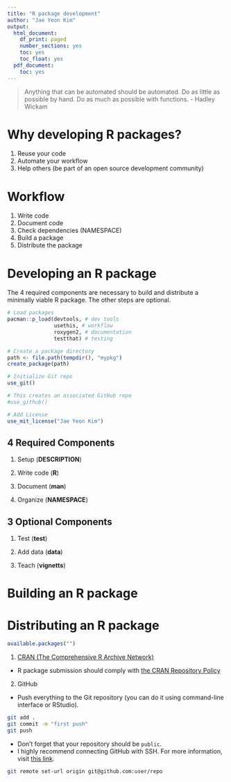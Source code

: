 ```yaml
---
title: "R package development"
author: "Jae Yeon Kim"
output:
  html_document:
    df_print: paged
    number_sections: yes
    toc: yes
    toc_float: yes
  pdf_document:
    toc: yes
---
```


> Anything that can be automated should be automated. Do as little as possible by hand. Do as much as possible with functions. 
- Hadley Wickam

# Why developing R packages? 

1. Reuse your code 
2. Automate your workflow 
3. Help others (be part of an open source development community)

# Workflow 

1. Write code 
2. Document code 
3. Check dependencies (NAMESPACE)
4. Build a package 
5. Distribute the package 

# Developing an R package 

The 4 required components are necessary to build and distribute a minimally viable R package. The other steps are optional.

```r
# Load packages 
pacman::p_load(devtools, # dev tools 
               usethis, # workflow 
               roxygen2, # documentation 
               testthat) # testing 

# Create a package directory 
path <- file.path(tempdir(), "mypkg")
create_package(path)

# Initialize Git repo 
use_git()

# This creates an associated GitHub repo 
#use_github() 

# Add License 
use_mit_license("Jae Yeon Kim")
```

## 4 Required Components

1. Setup (**DESCRIPTION**)

2. Write code (**R**)

3. Document (**man**)

4. Organize (**NAMESPACE**)

## 3 Optional Components  

1. Test (**test**)

3. Add data (**data**)

4. Teach (**vignetts**)

# Building an R package 

# Distributing an R package 

```r
available.packages("")
```

1. [CRAN (The Comprehensive R Archive Network)](https://cran.r-project.org/)
  - R package submission should comply with [the CRAN Repository Policy](https://cran.r-project.org/)
2. GitHub 
  - Push everything to the Git repository (you can do it using command-line interface or RStudio).

```sh 
git add . 
git commit -m "first push"
git push 
```
  - Don't forget that your repository should be `public`.
  - I highly recommend connecting GitHub with SSH. For more information, visit [this link](https://docs.github.com/en/github/authenticating-to-github/connecting-to-github-with-ssh).
  
```sh
git remote set-url origin git@github.com:user/repo 
```